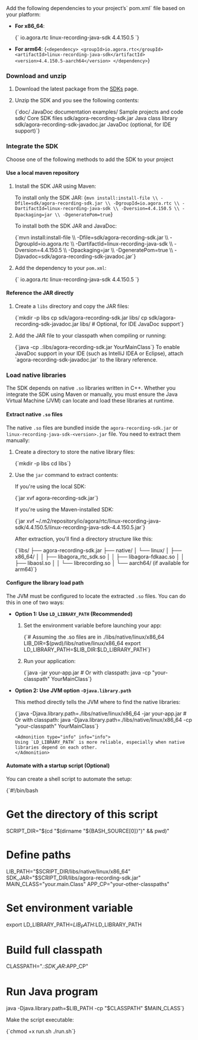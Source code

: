 
<PlatformWrapper platform="linux-java">
<Tabs groupId="language">
<TabItem value="maven" label="Add using Maven" default>
Add the following dependencies to your project’s` pom.xml` file based on your platform:

* **For x86_64**:

  <CodeBlock language="xml" showLineNumbers>
  {`<dependency>
    <groupId>io.agora.rtc</groupId>
    <artifactId>linux-recording-java-sdk</artifactId>
    <version>4.4.150.5</version>
  </dependency>`}
  </CodeBlock>

* **For arm64**:
  <CodeBlock language="xml" showLineNumbers>
  {`<dependency>
    <groupId>io.agora.rtc</groupId>
    <artifactId>linux-recording-java-sdk</artifactId>
    <version>4.4.150.5-aarch64</version>
  </dependency>`}
  </CodeBlock>

</TabItem>
<TabItem value="manual" label="Add manually" default>

### Download and unzip

1. Download the latest <Vg k="OPREC_SDK" /> package from the [SDKs](/sdks?platform=linux) page.

1. Unzip the SDK and you see the following contents:

    <CodeBlock language="txt" showLineNumbers>
    {`doc/                            JavaDoc documentation
   examples/                       Sample projects and code
   sdk/                            Core SDK files
     sdk/agora-recording-sdk.jar     Java class library
     sdk/agora-recording-sdk-javadoc.jar  JavaDoc (optional, for IDE support)`}
    </CodeBlock>
    
### Integrate the SDK

Choose one of the following methods to add the SDK to your project

#### Use a local maven repository

1. Install the SDK JAR using Maven:

    To install only the SDK JAR:
      <CodeBlock language="bash" showLineNumbers>
      {`mvn install:install-file \\
    -Dfile=sdk/agora-recording-sdk.jar \\
    -DgroupId=io.agora.rtc \\
    -DartifactId=linux-recording-java-sdk \\
    -Dversion=4.4.150.5 \\
    -Dpackaging=jar \\
    -DgeneratePom=true`}
      </CodeBlock>

    To install both the SDK JAR and JavaDoc:

      <CodeBlock language="bash" showLineNumbers>
      {`mvn install:install-file \\
    -Dfile=sdk/agora-recording-sdk.jar \\
    -DgroupId=io.agora.rtc \\
    -DartifactId=linux-recording-java-sdk \\
    -Dversion=4.4.150.5 \\
    -Dpackaging=jar \\
    -DgeneratePom=true \\
    -Djavadoc=sdk/agora-recording-sdk-javadoc.jar`}
      </CodeBlock>

1. Add the dependency to your `pom.xml`:

    <CodeBlock language="xml" showLineNumbers>
    {`<dependency>
      <groupId>io.agora.rtc</groupId>
      <artifactId>linux-recording-java-sdk</artifactId>
      <version>4.4.150.5</version>
    </dependency>`}
    </CodeBlock>

#### Reference the JAR directly

1. Create a `libs` directory and copy the JAR files:

    <CodeBlock language="bash" showLineNumbers>
    {`mkdir -p libs
   cp sdk/agora-recording-sdk.jar libs/
   cp sdk/agora-recording-sdk-javadoc.jar libs/  # Optional, for IDE JavaDoc support`}
    </CodeBlock>

2. Add the JAR file to your classpath when compiling or running:

    <CodeBlock language="xml" showLineNumbers>
    {`java -cp .:libs/agora-recording-sdk.jar YourMainClass`}
    </CodeBlock>

    <Admonition type="info" info="info">
    To enable JavaDoc support in your IDE (such as IntelliJ IDEA or Eclipse), attach `agora-recording-sdk-javadoc.jar` to the library reference.
    </Admonition>

### Load native libraries

The SDK depends on native `.so` libraries written in C++. Whether you integrate the SDK using Maven or manually, you must ensure the Java Virtual Machine (JVM) can locate and load these libraries at runtime.

#### Extract native `.so` files

The native `.so` files are bundled inside the `agora-recording-sdk.jar` or `linux-recording-java-sdk-<version>.jar` file. You need to extract them manually:

1. Create a directory to store the native library files:

    <CodeBlock language="bash" showLineNumbers>
    {`mkdir -p libs
   cd libs`}
    </CodeBlock>

2. Use the `jar` command to extract contents:

    If you're using the local SDK:

    <CodeBlock language="bash" showLineNumbers>
    {`jar xvf agora-recording-sdk.jar`}
    </CodeBlock>

    If you're using the Maven-installed SDK:

    <CodeBlock language="bash" showLineNumbers>
    {`jar xvf ~/.m2/repository/io/agora/rtc/linux-recording-java-sdk/4.4.150.5/linux-recording-java-sdk-4.4.150.5.jar`}
    </CodeBlock>

    After extraction, you'll find a directory structure like this:

    <CodeBlock language="txt" showLineNumbers>
    {`libs/
   ├── agora-recording-sdk.jar
   ├── native/
   │   └── linux/
   │       ├── x86_64/
   │       │   ├── libagora_rtc_sdk.so
   │       │   ├── libagora-fdkaac.so
   │       │   ├── libaosl.so
   │       │   └── librecording.so
   │       └── aarch64/   (if available for arm64)`}
   </CodeBlock>

#### Configure the library load path

The JVM must be configured to locate the extracted `.so` files. You can do this in one of two ways:

* **Option 1: Use `LD_LIBRARY_PATH` (Recommended)**

    1. Set the environment variable before launching your app:

        <CodeBlock language="bash" showLineNumbers>
        {`# Assuming the .so files are in ./libs/native/linux/x86_64
       LIB_DIR=$(pwd)/libs/native/linux/x86_64
       export LD_LIBRARY_PATH=$LIB_DIR:$LD_LIBRARY_PATH`}
        </CodeBlock>

    2. Run your application:

        <CodeBlock language="xml" showLineNumbers>
        {`java -jar your-app.jar
       # Or with classpath:
       java -cp "your-classpath" YourMainClass`}
       </CodeBlock>

* **Option 2: Use JVM option `-Djava.library.path`**

    This method directly tells the JVM where to find the native libraries:

    <CodeBlock language="xml" showLineNumbers>
    {`java -Djava.library.path=./libs/native/linux/x86_64 -jar your-app.jar
  # Or with classpath:
  java -Djava.library.path=./libs/native/linux/x86_64 -cp "your-classpath" YourMainClass`}
    </CodeBlock>


      <Admonition type="info" info="info">
      Using `LD_LIBRARY_PATH` is more reliable, especially when native libraries depend on each other.
      </Admonition>

#### Automate with a startup script (Optional)

You can create a shell script to automate the setup:

  <CodeBlock language="bash" showLineNumbers>
  {`#!/bin/bash

# Get the directory of this script
SCRIPT_DIR="\$(cd "\$(dirname "\${BASH_SOURCE[0]}")" && pwd)"

# Define paths
LIB_PATH="$SCRIPT_DIR/libs/native/linux/x86_64"
SDK_JAR="$SCRIPT_DIR/libs/agora-recording-sdk.jar"
MAIN_CLASS="your.main.Class"
APP_CP="your-other-classpaths"

# Set environment variable
export LD_LIBRARY_PATH=$LIB_PATH:$LD_LIBRARY_PATH

# Build full classpath
CLASSPATH=".:$SDK_JAR:$APP_CP"

# Run Java program
java -Djava.library.path=$LIB_PATH -cp "$CLASSPATH" $MAIN_CLASS`}
  </CodeBlock>

Make the script executable:

<CodeBlock language="bash" showLineNumbers>
{`chmod +x run.sh
./run.sh`}
</CodeBlock>

</TabItem>
</Tabs>
</PlatformWrapper>
